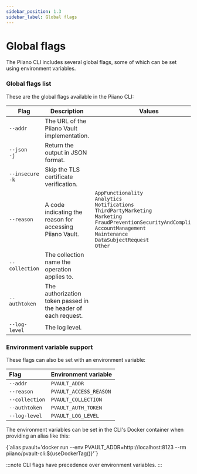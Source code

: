```yaml
---
sidebar_position: 1.3
sidebar_label: Global flags
---
```


# Global flags

The Piiano CLI includes several global flags, some of which can be set using environment variables.

### Global flags list

These are the global flags available in the Piiano CLI:

| Flag                   | Description                                                   | Values                                                                                                                                                                                                                              | Default value |
| ---------------------- | ------------------------------------------------------------- |-------------------------------------------------------------------------------------------------------------------------------------------------------------------------------------------------------------------------------------| ------------- |
| `--addr`               | The URL of the Piiano Vault implementation.                   |                                                                                                                                                                                                                                     | `http://localhost:8123` |
| `--json`<br />`-j`     | Return the output in JSON format.                             |                                                                                                                                                                                                                                     | |
| `--insecure`<br />`-k` | Skip the TLS certificate verification.                        |                                                                                                                                                                                                                                     | |
| `--reason`             | A code indicating the reason for accessing Piiano Vault.      | `AppFunctionality`<br />`Analytics`<br />`Notifications`<br />`ThirdPartyMarketing`<br />`Marketing`<br />`FraudPreventionSecurityAndCompliance`<br />`AccountManagement`<br />`Maintenance`<br />`DataSubjectRequest`<br />`Other` | `Maintenance` |
| `--collection`         | The collection name the operation applies to.                 |                                                                                                                                                                                                                                     |  |
| `--authtoken`          | The authorization token passed in the header of each request. |                                                                                                                                                                                                                                     | `pvaultauth` |
| `--log-level`          | The log level.                                                |                                                                                                                                                                                                                                     |  `info` |
 
### Environment variable support

These flags can also be set with an environment variable:

| Flag           | Environment variable   |
|:---------------|------------------------|
| `--addr`       | `PVAULT_ADDR`          | 
| `--reason`     | `PVAULT_ACCESS_REASON` |
| `--collection` | `PVAULT_COLLECTION`    |
| `--authtoken`  | `PVAULT_AUTH_TOKEN`    |
| `--log-level`  | `PVAULT_LOG_LEVEL`     |


The environment variables can be set in the CLI's Docker container when providing an alias like this:

<CodeBlock language='bash'>
  {`alias pvault='docker run --env PVAULT_ADDR=http://localhost:8123 --rm piiano/pvault-cli:${useDockerTag()}'`}
</CodeBlock>

:::note
CLI flags have precedence over environment variables.
:::
